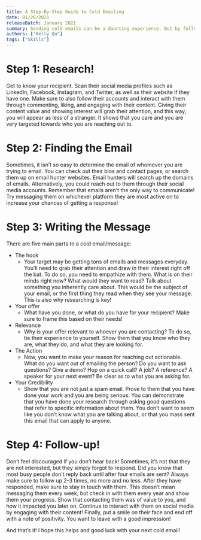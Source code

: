 ```yaml
---
title: A Step-By-Step Guide to Cold Emailing
date: 01/26/2021
releaseBatch: January 2021
summary: Sending cold emails can be a daunting experience. But by following these steps, you’ll be writing your next email in no time!
authors: ["Kelly Qu"]
tags: ["Skills"]
---
```

<div>
	<h1>Step 1: Research!</h1>
		<p>Get to know your recipient.
		Scan their social media profiles such as LinkedIn, Facebook, Instagram, and Twitter, as well as their website if they have one.
		Make sure to also follow their accounts and interact with them through commenting, liking, and engaging with their content.
		Giving their content value and showing interest will grab their attention, and this way, you will appear as less of a stranger.
		It shows that you care and you are very targeted towards who you are reaching out to.</p>
	<h1>Step 2: Finding the Email</h1>
		<p>Sometimes, it isn’t so easy to determine the email of whomever you are trying to email.
		You can check out their bios and contact pages, or search them up on email hunter websites.
		Email hunters will search up the domains of emails.
		Alternatively, you could reach out to them through their social media accounts.
		Remember that emails aren’t the only way to communicate!
		Try messaging them on whichever platform they are most active on to increase your chances of getting a response!</p>
	<h1>Step 3: Writing the Message</h1>
		<p>
		There are five main parts to a cold email/message:
		<ul>
			<li>The hook
				<ul>
					<li>Your target may be getting tons of emails and messages everyday.
						You’ll need to grab their attention and draw in their interest right off the bat.
						To do so, you need to empathize with them.
						What is on their minds right now?
						What would they want to read?
						Talk about something you inherently care about.
						This would be the subject of your email, or the first thing they read when they see your message.
						This is also why researching is key!</li>
				</ul></li>
			<li>Your offer
					<ul>
							<li>What have you done, or what do you have for your recipient?
							Make sure to frame this based on their needs!</li>
					</ul></li>
			<li>Relevance
					<ul>
							<li>Why is your offer relevant to whoever you are contacting?
							To do so, tie their experience to yourself.
							Show them that you know who they are, what they do, and what they are looking for.</li>
					</ul></li>
			<li>The Action
				<ul>
						<li>Now, you want to make your reason for reaching out actionable.
						What do you want out of emailing the person?
						Do you want to ask questions?
						Give a demo? Hop on a quick call?
						A job?
						A reference?
						A speaker for your next event?
						Be clear as to what you are asking for.</li>
				</ul></li>
			<li>Your Credibility
				<ul>
						<li>Show that you are not just a spam email.
						Prove to them that you have done your work and you are being serious.
						You can demonstrate that you have done your research through asking good questions that refer to specific information about them.
						You don’t want to seem like you don’t know what you are talking about, or that you mass sent this email that can apply to anyone.</li>
				</ul></li>
		</ul></p>
	<h1>Step 4: Follow-up!</h1>
		<p>Don’t feel discouraged if you don’t hear back!
			Sometimes, it’s not that they are not interested, but they simply forgot to respond.
			Did you know that most busy people don’t reply back until after four emails are sent?
			Always make sure to follow up 2-3 times, no more and no less.
			After they have responded, make sure to stay in touch with them.
			This doesn’t mean messaging them every week, but check in with them every year and show them your progress.
			Show that contacting them was of value to you, and how it impacted you later on.
			Continue to interact with them on social media by engaging with their content!
			Finally, put a smile on their face and end off with a note of positivity.
			You want to leave with a good impression!</p>
	<p>And that’s it! I hope this helps and good luck with your next cold email!</p>
</div>
